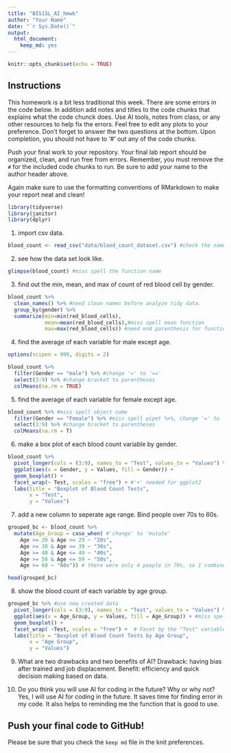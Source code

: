 ```yaml
---
title: "BIS15L_AI_hmwk"
author: "Your Name"
date: "`r Sys.Date()`"
output: 
  html_document: 
    keep_md: yes
---
```


```r
knitr::opts_chunk$set(echo = TRUE)
```

## Instructions
This homework is a bit less traditional this week. There are some errors in the code below. In addition add notes and titles to the code chunks that explains what the code chunck does. Use AI tools, notes from class, or any other resources to help fix the errors. Feel free to edit any plots to your preference. Don't forget to answer the two questions at the bottom. Upon completion, you should not have to '#' out any of the code chunks.

Push your final work to your repository. Your final lab report should be organized, clean, and run free from errors. Remember, you must remove the `#` for the included code chunks to run. Be sure to add your name to the author header above.   

Again make sure to use the formatting conventions of RMarkdown to make your report neat and clean!  


```r
library(tidyverse)
library(janitor)
library(dplyr)
```


1. import csv data.   
```r
blood_count <- read_csv("data/blood_count_dataset.csv") #check the name of the csv file
```

2. see how the data set look like.  
```r
glimpse(blood_count) #miss spell the function name

```

3. find out the min, mean, and max of count of red blood cell by gender.  
```r
blood_count %>% 
  clean_names() %>% #need clean names before analyze tidy data. 
  group_by(gender) %>% 
  summarize(min=min(red_blood_cells),
            mean=mean(red_blood_cells),#miss spell mean function
            max=max(red_blood_cells)) #need end parenthesis for function 'summarize'
```


4. find the average of each variable for male except age.  
```r
options(scipen = 999, digits = 2)

blood_count %>% 
  filter(Gender == "male") %>% #change '=' to '=='
  select(3:9) %>% #change bracket to parentheses
  colMeans(na.rm = TRUE)

```

5. find the average of each variable for female except age.  
```r
blood_count %>% #miss spell object name
  filter(Gender == "Female") %>% #miss spell pipet %>%, change '=' to '=='
  select(3:9) %>% #change bracket to parentheses
  colMeans(na.rm = T)
```


6. make a box plot of each blood count variable by gender.  
```r
blood_count %>%
  pivot_longer(cols = (3:9), names_to = "Test", values_to = "Values") %>% #change bracket to parentheses for cols, change pivot wider to pivot longer
  ggplot(aes(x = Gender, y = Values, fill = Gender)) +
  geom_boxplot() +
  facet_wrap(~ Test, scales = "free") + #'+' needed for ggplot2
  labs(title = "Boxplot of Blood Count Tests",
       x = "Test",
       y = "Values")
```

7. add a new column to seperate age range. Bind people over 70s to 60s.   
```r
grouped_bc <- blood_count %>%
  mutate(Age_Group = case_when( #'change' to 'mutate'
    Age >= 20 & Age <= 29 ~ "20s",
    Age >= 30 & Age <= 39 ~ "30s",
    Age >= 40 & Age <= 49 ~ "40s",
    Age >= 50 & Age <= 59 ~ "50s",
    Age >= 60 ~ "60s")) # there were only 4 people in 70s, so I combined it with 60s, remove '& Age <= 70'

head(grouped_bc)

```

8. show the blood count of each variable by age group.  
```r
grouped_bc %>% #use new created data 
  pivot_longer(cols = (3:9), names_to = "Test", values_to = "Values") %>% #add parentheses for function 'col()'
  ggplot(aes(x = Age_Group, y = Values, fill = Age_Group)) + #miss spell aes, capitalize 'values'
  geom_boxplot() +
  facet_wrap( ~Test, scales = "free") +  # Facet by the "Test" variable, add '~' before Test
  labs(title = "Boxplot of Blood Count Tests by Age Group",
       x = "Age Group",
       y = "Values")

```
9. What are two drawbacks and two benefits of AI?
Drawback: having bias after trained and job displacement. 
Benefit: efficiency and quick decision making based on data.   

10. Do you think you will use AI for coding in the future? Why or why not?
Yes, I will use AI for coding in the future. It saves time for finding error in my code. It also helps to reminding me the function that is good to use.  

## Push your final code to GitHub!
Please be sure that you check the `keep md` file in the knit preferences. 